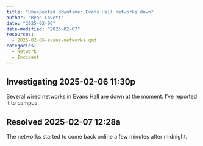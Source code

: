 ```yaml
---
title: "Unexpected downtime: Evans Hall networks down"
author: "Ryan Lovett"
date: "2025-02-06"
date-modified: "2025-02-07"
resources:
  - 2025-02-06-evans-networks.qmd
categories:
  - Network
  - Incident
---
```


## Investigating 2025-02-06 11:30p

Several wired networks in Evans Hall are down at the moment. I've reported it to campus.

## Resolved 2025-02-07 12:28a

The networks started to come back online a few minutes after midnight.
